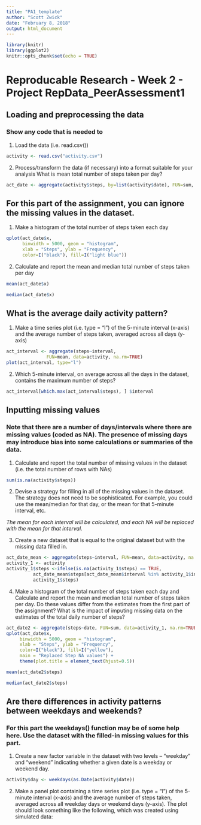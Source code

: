 ```yaml
---
title: "PA1_template"
author: "Scott Zwick"
date: "February 8, 2018"
output: html_document
---
```


```r
library(knitr)
library(ggplot2)
knitr::opts_chunk$set(echo = TRUE)
```

# Reproducable Research - Week 2 - Project RepData_PeerAssessment1

## Loading and preprocessing the data
### Show any code that is needed to
1.	Load the data (i.e. read.csv())

```r
activity <- read.csv("activity.csv")
```

2.	Process/transform the data (if necessary) into a format suitable for your analysis
What is mean total number of steps taken per day?

```r
act_date <- aggregate(activity$steps, by=list(activity$date), FUN=sum, na.rm=TRUE)
```

## For this part of the assignment, you can ignore the missing values in the dataset.
1.	Make a histogram of the total number of steps taken each day

```r
qplot(act_date$x, 
      binwidth = 5000, geom = "histogram",
      xlab = "Steps", ylab = "Frequency",
      color=I("black"), fill=I("light blue"))
```

2.	Calculate and report the mean and median total number of steps taken per day
```r
mean(act_date$x)
```

```r
median(act_date$x)
```

## What is the average daily activity pattern?
1.	Make a time series plot (i.e. type = "l") of the 5-minute interval (x-axis) and the average number of steps taken, averaged across all days (y-axis)

```r
act_interval <- aggregate(steps~interval, 
               FUN=mean, data=activity, na.rm=TRUE)
plot(act_interval, type="l")
```

2.	Which 5-minute interval, on average across all the days in the dataset, contains the maximum number of steps?

```r
act_interval[which.max(act_interval$steps), ] $interval
```

## Inputting missing values
### Note that there are a number of days/intervals where there are missing values (coded as NA). The presence of missing days may introduce bias into some calculations or summaries of the data.
1.	Calculate and report the total number of missing values in the dataset (i.e. the total number of rows with NAs)

```r
sum(is.na(activity$steps))
```

2.	Devise a strategy for filling in all of the missing values in the dataset. The strategy does not need to be sophisticated. For example, you could use the mean/median for that day, or the mean for that 5-minute interval, etc.

*The mean for each interval will be calculated, and each NA will be replaced with the mean 
for that interval.*

3.	Create a new dataset that is equal to the original dataset but with the missing data filled in.

```r
act_date_mean <- aggregate(steps~interval, FUN=mean, data=activity, na.rm=TRUE)
activity_1 <- activity
activity_1$steps <-ifelse(is.na(activity_1$steps) == TRUE,
          act_date_mean$steps[act_date_mean$interval %in% activity_1$interval],
          activity_1$steps)
```
4.	Make a histogram of the total number of steps taken each day and Calculate and report the mean and median total number of steps taken per day. Do these values differ from the estimates from the first part of the assignment? What is the impact of imputing missing data on the estimates of the total daily number of steps?

```r
act_date2 <- aggregate(steps~date, FUN=sum, data=activity_1, na.rm=TRUE)
qplot(act_date$x, 
     binwidth = 5000, geom = "histogram",
     xlab = "Steps", ylab = "Frequency",
     color=I("black"), fill=I("yellow"),
     main = "Replaced Step NA values") + 
     theme(plot.title = element_text(hjust=0.5))
```

```r
mean(act_date2$steps)
```

```r
median(act_date2$steps)
```

## Are there differences in activity patterns between weekdays and weekends?
### For this part the weekdays() function may be of some help here. Use the dataset with the filled-in missing values for this part.
1.	Create a new factor variable in the dataset with two levels -- "weekday" and "weekend" indicating whether a given date is a weekday or weekend day.

```r
activity$day <- weekdays(as.Date(activity$date))
```

2.	Make a panel plot containing a time series plot (i.e. type = "l") of the 5-minute interval (x-axis) and the average number of steps taken, averaged across all weekday days or weekend days (y-axis). The plot should look something like the following, which was created using simulated data:
